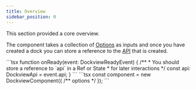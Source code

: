 ```yaml
---
title: Overview
sidebar_position: 0
---
```


This section provided a core overview.

The component takes a collection of [Options](/docs/api/dockview/options) as inputs and
once you have created a dock you can store a reference to the [API](/docs/api/dockview/overview) that is created.

<FrameworkSpecific framework='React'>
```tsx
function onReady(event: DockviewReadyEvent) {
  /**
   * You should store a reference to `api` in a Ref or State
   * for later interactions
   */
  const api: DockviewApi = event.api;
}

<DockviewReact onReady={onReady}/>
```
</FrameworkSpecific>


<FrameworkSpecific framework='JavaScript'>
```tsx
const component = new DockviewComponent({
  /** options */
});
```
</FrameworkSpecific>

